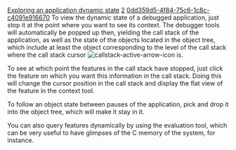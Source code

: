 [[Property:title|Exploring an application dynamic state]]
[[Property:weight|2]]
[[Property:uuid|0dd359d5-4f84-75c6-1c8c-c4091e916670]]
To view the dynamic state of a debugged application, just stop it at the point where you want to see its context. The debugger tools will automatically be popped up then, yielding the call stack of the application, as well as the state of the objects located in the object tree, which include at least the object corresponding to the level of the call stack where the call stack cursor  [[Image:callstack-active-arrow-icon]]  is. 

To see at which point the features in the call stack have stopped, just click the feature on which you want this information in the call stack. Doing this will change the cursor position in the call stack and display the flat view of the feature in the context tool.

To follow an object state between pauses of the application, pick and drop it into the object tree, which will make it stay in it.

You can also query features dynamically by using the evaluation tool, which can be very useful to have glimpses of the C memory of the system, for instance.

{{seealso| '''See Also''' <br/>
[[Interrupting an application|Pausing an application]]  <br/>
[[Callstack tool: Introduction|Call stack tool]]  <br/>
[[Objects tool: Introduction|Object tool]]  <br/>
[[Expression evaluation: Introduction|Evaluation tool]]  }}




